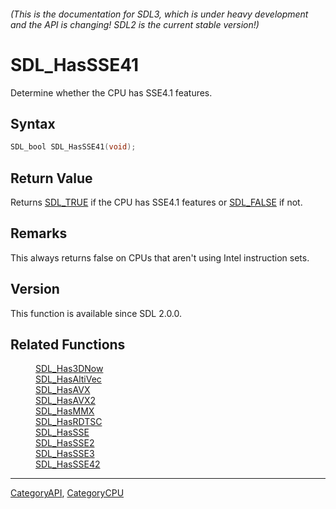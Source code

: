 ====== (This is the documentation for SDL3, which is under heavy development and the API is changing! SDL2 is the current stable version!) ======
= SDL_HasSSE41 =

Determine whether the CPU has SSE4.1 features.

== Syntax ==

<syntaxhighlight lang='c'>
SDL_bool SDL_HasSSE41(void);
</syntaxhighlight>

== Return Value ==

Returns [[SDL_TRUE]] if the CPU has SSE4.1 features or [[SDL_FALSE]] if
not.

== Remarks ==

This always returns false on CPUs that aren't using Intel instruction sets.

== Version ==

This function is available since SDL 2.0.0.

== Related Functions ==

:[[SDL_Has3DNow]]
:[[SDL_HasAltiVec]]
:[[SDL_HasAVX]]
:[[SDL_HasAVX2]]
:[[SDL_HasMMX]]
:[[SDL_HasRDTSC]]
:[[SDL_HasSSE]]
:[[SDL_HasSSE2]]
:[[SDL_HasSSE3]]
:[[SDL_HasSSE42]]

----
[[CategoryAPI]], [[CategoryCPU]]


